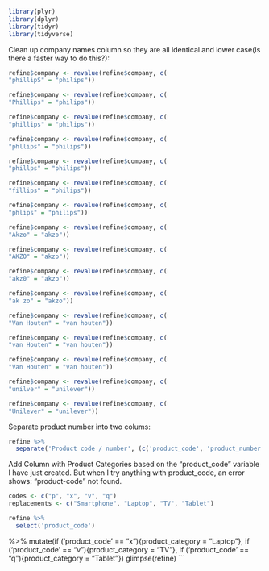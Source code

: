 

```r
library(plyr)
library(dplyr)
library(tidyr)
library(tidyverse)

```


Clean up company names column so they are all identical and lower case(Is there a faster way to do this?):

```r

refine$company <- revalue(refine$company, c(
"phillipS" = "philips"))

refine$company <- revalue(refine$company, c(
"Phillips" = "philips"))

refine$company <- revalue(refine$company, c(
"phillips" = "philips"))

refine$company <- revalue(refine$company, c(
"phllips" = "philips"))

refine$company <- revalue(refine$company, c(
"phillps" = "philips"))

refine$company <- revalue(refine$company, c(
"fillips" = "philips"))

refine$company <- revalue(refine$company, c(
"phlips" = "philips"))

refine$company <- revalue(refine$company, c(
"Akzo" = "akzo"))

refine$company <- revalue(refine$company, c(
"AKZO" = "akzo"))

refine$company <- revalue(refine$company, c(
"akz0" = "akzo"))

refine$company <- revalue(refine$company, c(
"ak zo" = "akzo"))

refine$company <- revalue(refine$company, c(
"Van Houten" = "van houten"))

refine$company <- revalue(refine$company, c(
"van Houten" = "van houten"))

refine$company <- revalue(refine$company, c(
"Van Houten" = "van houten"))

refine$company <- revalue(refine$company, c(
"unilver" = "unilever"))

refine$company <- revalue(refine$company, c(
"Unilever" = "unilever"))

```

Separate product number into two colums:


```r



refine %>%
  separate('Product code / number', (c('product_code', 'product_number')))

```

 Add Column with Product Categories based on the "product_code" variable I have just created. But when I try anything with product_code, an error shows: "product-code" not found.


```r
codes <- c("p", "x", "v", "q")
replacements <- c("Smartphone", "Laptop", "TV", "Tablet")

refine %>%
  select('product_code')

```
%>%
  mutate(if ('product_code' == "x"){product_category = "Laptop"},
                    if ('product_code' == "v"){product_category = "TV"},
                    if ('product_code' == "q"){product_category = "Tablet"})
glimpse(refine)
```










